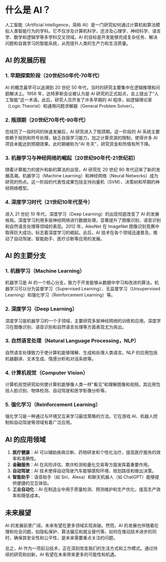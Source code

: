 # 什么是 AI？

人工智能（Artificial Intelligence，简称 AI）是一门研究如何通过计算机和算法模拟人类智能行为的学科。它不仅涉及计算机科学，还涉及心理学、神经科学、语言学、数学和逻辑学等多学科交叉领域。AI 的目标是开发能够完成复杂任务、解决问题和自我学习的智能系统，从而提升人类的生产力和生活质量。

## AI 的发展历程

### 1. 早期探索阶段（20世纪50年代-70年代）
AI 的概念最早可以追溯到 20 世纪 50 年代，当时的研究主要集中在逻辑推理和问题解决上。1956 年，达特茅斯会议被认为是 AI 研究的正式起点，会上提出了“人工智能”这一术语。此后，研究人员开发了许多早期的 AI 程序，如逻辑理论家（Logic Theorist）和通用问题求解器（General Problem Solver）。

### 2. 瓶颈期（20世纪70年代-90年代）
在经历了一段时间的快速发展后，AI 研究进入了瓶颈期。这一阶段的 AI 系统主要依赖于规则和符号处理，缺乏自我学习能力，加之计算资源的限制，使得许多 AI 项目未能达到预期效果。此时期被称为“AI 冬天”，研究资金和热情有所下降。

### 3. 机器学习与神经网络的崛起（20世纪90年代-21世纪初）
随着计算能力的提升和新的算法的出现，AI 研究在 20 世纪 90 年代迎来了新的发展高潮。机器学习（Machine Learning）和神经网络（Neural Networks）成为研究的热点。这一阶段的代表性成果包括支持向量机（SVM）、决策树和早期的神经网络模型。

### 4. 深度学习时代（21世纪10年代至今）
进入 21 世纪 10 年代，深度学习（Deep Learning）的出现彻底改变了 AI 的发展格局。深度学习利用多层神经网络进行数据处理，显著提升了图像识别、语音识别和自然语言处理等领域的表现。2012 年，AlexNet 在 ImageNet 图像识别竞赛中取得巨大成功，标志着深度学习的崛起。此后，AI 技术在各个领域迅速普及，推动了自动驾驶、智能助手、医疗诊断等应用的发展。

## AI 的主要分支

### 1. 机器学习（Machine Learning）
机器学习是 AI 的一个核心分支，致力于开发能够从数据中学习和改进的算法。机器学习可以分为监督学习（Supervised Learning）、无监督学习（Unsupervised Learning）和强化学习（Reinforcement Learning）等。

### 2. 深度学习（Deep Learning）
深度学习是机器学习的一个子领域，主要研究多层神经网络的训练和应用。深度学习在图像识别、语音识别和自然语言处理等方面表现尤为突出。

### 3. 自然语言处理（Natural Language Processing，NLP）
自然语言处理致力于使计算机能够理解、生成和处理人类语言。NLP 的应用包括机器翻译、文本生成、情感分析和对话系统等。

### 4. 计算机视觉（Computer Vision）
计算机视觉研究如何使计算机能够像人类一样“看见”和理解图像和视频。其应用包括人脸识别、物体检测、自动驾驶和医学影像分析等。

### 5. 强化学习（Reinforcement Learning）
强化学习是一种通过与环境交互来学习最佳策略的方法。它在游戏 AI、机器人控制和自动驾驶等领域有着广泛应用。

## AI 的应用领域

1. **医疗健康**：AI 可以辅助疾病诊断、药物研发和个性化治疗，提高医疗服务的效率和准确性。
2. **金融服务**：AI 在风险评估、欺诈检测和量化交易等方面发挥着重要作用。
3. **自动驾驶**：AI 技术使得自动驾驶汽车能够感知环境、规划路径和做出决策。
4. **智能助手**：语音助手（如 Siri、Alexa）和聊天机器人（如 ChatGPT）能够提供便捷的交互体验。
5. **工业自动化**：AI 在制造业中用于质量检测、预测维护和生产优化，提高生产效率和降低成本。

## 未来展望

AI 的发展前景广阔，未来有望在更多领域实现突破。然而，AI 的发展也伴随着伦理和社会问题，如隐私保护、算法偏见和就业替代等。如何在推动技术进步的同时，确保其安全性和公平性，是未来需要重点关注的问题。

总之，AI 作为一项前沿技术，正在深刻改变我们的生活方式和工作模式。通过持续的研究和创新，AI 有望在未来带来更多的可能性和机遇。